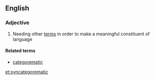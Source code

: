 ==English==

===Adjective===
{{en-adj}}

#{{context|linguistics|of a term}} Needing other [[term]]s in order to make a meaningful constituent of language

====Related terms====
*[[categorematic]]

[[et:syncategorematic]]